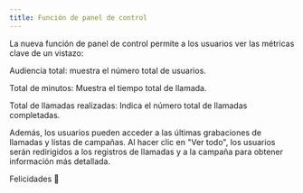 ```yaml
---
title: Función de panel de control
---
```


La nueva función de panel de control permite a los usuarios ver las métricas clave de un vistazo:

Audiencia total: muestra el número total de usuarios.

Total de minutos: Muestra el tiempo total de llamada.

Total de llamadas realizadas: Indica el número total de llamadas completadas.

Además, los usuarios pueden acceder a las últimas grabaciones de llamadas y listas de campañas. Al hacer clic en "Ver todo", los usuarios serán redirigidos a los registros de llamadas y a la campaña para obtener información más detallada.

Felicidades 👋
